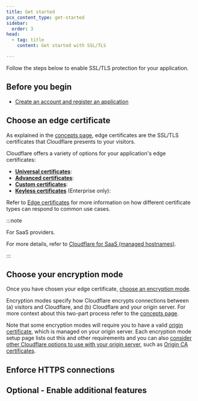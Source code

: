```yaml
---
title: Get started
pcx_content_type: get-started
sidebar:
  order: 3
head:
  - tag: title
    content: Get started with SSL/TLS

---
```



Follow the steps below to enable SSL/TLS protection for your application.


## Before you begin


* [Create an account and register an application](/fundamentals/setup/)



## Choose an edge certificate

As explained in the [concepts page](/ssl/concepts/#ssltls-certificate), edge certificates are the SSL/TLS certificates that Cloudflare presents to your visitors.

Cloudflare offers a variety of options for your application's edge certificates:

* [**Universal certificates**](/ssl/edge-certificates/universal-ssl/): <GlossaryDefinition term="Universal SSL certificate" />
* [**Advanced certificates**](/ssl/edge-certificates/advanced-certificate-manager/): <Render file="acm-definition" />
* [**Custom certificates**](/ssl/edge-certificates/custom-certificates/): <Render file="custom-certificates-definition" />
* [**Keyless certificates**](/ssl/keyless-ssl/) (Enterprise only): <Render file="keyless-ssl-definition" />

Refer to [Edge certificates](/ssl/edge-certificates/) for more information on how different certificate types can respond to common use cases.

:::note

For SaaS providers. <Render file="ssl-for-saas-definition" product="cloudflare-for-platforms" />

For more details, refer to [Cloudflare for SaaS (managed hostnames)](/cloudflare-for-platforms/cloudflare-for-saas/security/certificate-management/).


:::


## Choose your encryption mode


Once you have chosen your edge certificate, [choose an encryption mode](/ssl/origin-configuration/ssl-modes/).

Encryption modes specify how Cloudflare encrypts connections between (a) visitors and Cloudflare, and (b) Cloudflare and your origin server. For more context about this two-part process refer to the [concepts page](/ssl/concepts/#ssltls-certificate).

Note that some encryption modes will require you to have a valid [origin certificate](/ssl/concepts/#origin-certificate), which is managed on your origin server. Each encryption mode setup page lists out this and other requirements and you can also [consider other Cloudflare options to use with your origin server](/ssl/origin-configuration/), such as [Origin CA certificates](/ssl/origin-configuration/origin-ca/).


## Enforce HTTPS connections


<Render file="enforce-https-recommendation" />


## Optional - Enable additional features


<Render file="get-started-additional-features" />



